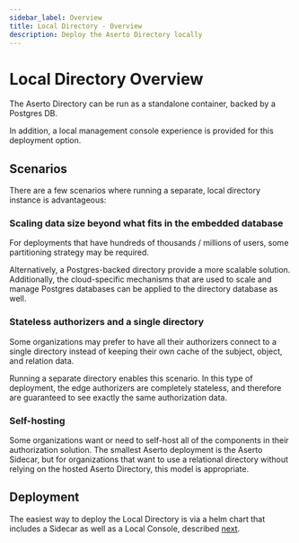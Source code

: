 ```yaml
---
sidebar_label: Overview
title: Local Directory - Overview
description: Deploy the Aserto Directory locally
---
```


# Local Directory Overview

The Aserto Directory can be run as a standalone container, backed by a Postgres DB.

In addition, a local management console experience is provided for this deployment option.

## Scenarios

There are a few scenarios where running a separate, local directory instance is advantageous:

### Scaling data size beyond what fits in the embedded database

For deployments that have hundreds of thousands / millions of users, some partitioning strategy may be required.

Alternatively, a Postgres-backed directory provide a more scalable solution. Additionally, the cloud-specific mechanisms that are used to scale and manage Postgres databases can be applied to the directory database as well.

### Stateless authorizers and a single directory

Some organizations may prefer to have all their authorizers connect to a single directory instead of keeping their own cache of the subject, object, and relation data.

Running a separate directory enables this scenario. In this type of deployment, the edge authorizers are completely stateless, and therefore are guaranteed to see exactly the same authorization data.

### Self-hosting

Some organizations want or need to self-host all of the components in their authorization solution. The smallest Aserto deployment is the Aserto Sidecar, but for organizations that want to use a relational directory without relying on the hosted Aserto Directory, this model is appropriate.

## Deployment

The easiest way to deploy the Local Directory is via a helm chart that includes a Sidecar as well as a Local Console, described [next](helm-chart).
